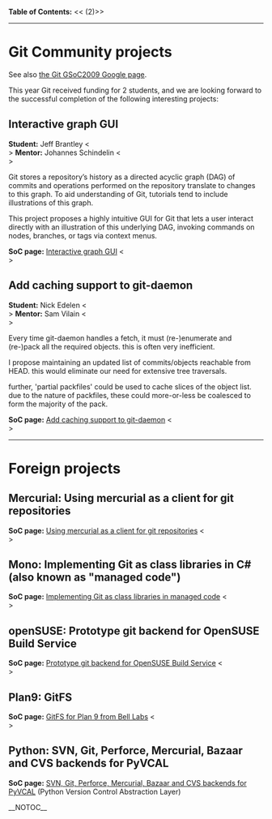<b>Table of Contents:</b>
<<<!-- ! TOC here -->(2)>>
----
= Git Community projects =

See also [http://socghop.appspot.com/org/home/google/gsoc2009/git the Git GSoC2009 Google page].

This year Git received funding for 2 students,
and we are looking forward to the successful completion of the
following interesting projects:

== Interactive graph GUI ==
<b>Student:</b> Jeff Brantley <<BR>>
<b>Mentor:</b>  Johannes Schindelin <<BR>>

Git stores a repository’s history as a directed acyclic graph (DAG) of commits and operations performed on the repository translate to changes to this graph. To aid understanding of Git, tutorials tend to include illustrations of this graph.

This project proposes a highly intuitive GUI for Git that lets a user interact directly with an illustration of this underlying DAG, invoking commands on nodes, branches, or tags via context menus.

<b>SoC page:</b> [http://socghop.appspot.com/student_project/show/google/gsoc2009/git/t124022376285 Interactive graph GUI] <<BR>>

== Add caching support to git-daemon ==
<b>Student:</b> Nick Edelen <<BR>>
<b>Mentor:</b>  Sam Vilain <<BR>>

Every time git-daemon handles a fetch, it must (re-)enumerate and (re-)pack all the required objects. this is often very inefficient.

I propose maintaining an updated list of commits/objects reachable from HEAD. this would eliminate our need for extensive tree traversals.

further, 'partial packfiles' could be used to cache slices of the object list. due to the nature of packfiles, these could more-or-less be coalesced to form the majority of the pack.

<b>SoC page:</b> [http://socghop.appspot.com/student_project/show/google/gsoc2009/git/t124022376432 Add caching support to git-daemon] <<BR>>

----
= Foreign projects =

== Mercurial: Using mercurial as a client for git repositories ==

<b>SoC page:</b> [http://socghop.appspot.com/student_project/show/google/gsoc2009/hg/t124022472367 Using mercurial as a client for git repositories] <<BR>>

== Mono: Implementing Git as class libraries in C# (also known as "managed code") ==

<b>SoC page:</b> [http://socghop.appspot.com/student_project/show/google/gsoc2009/mono/t124022708105 Implementing Git as class libraries in managed code] <<BR>>

== openSUSE: Prototype git backend for OpenSUSE Build Service ==

<b>SoC page:</b> [http://socghop.appspot.com/student_project/show/google/gsoc2009/opensuse/t124023150939 Prototype git backend for OpenSUSE Build Service] <<BR>>

== Plan9: GitFS ==

<b>SoC page:</b> [http://socghop.appspot.com/student_project/show/google/gsoc2009/plan9/t124024225905 GitFS for Plan 9 from Bell Labs] <<BR>>

== Python: SVN, Git, Perforce, Mercurial, Bazaar and CVS backends for PyVCAL ==

<b>SoC page:</b> [http://socghop.appspot.com/student_project/show/google/gsoc2009/python/t124024625817 SVN, Git, Perforce, Mercurial, Bazaar and CVS backends for PyVCAL] (Python Version Control Abstraction Layer)

__NOTOC__